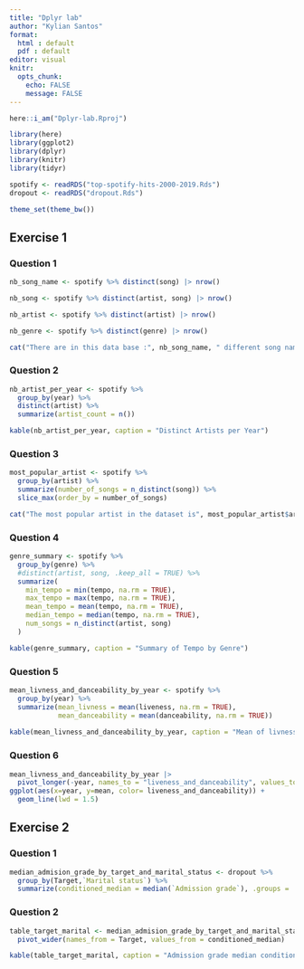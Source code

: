 ```yaml
---
title: "Dplyr lab"
author: "Kylian Santos"
format: 
  html : default
  pdf : default
editor: visual
knitr:
  opts_chunk:
    echo: FALSE
    message: FALSE
---
```


```r
here::i_am("Dplyr-lab.Rproj")

library(here)
library(ggplot2)
library(dplyr)
library(knitr)
library(tidyr)

spotify <- readRDS("top-spotify-hits-2000-2019.Rds")
dropout <- readRDS("dropout.Rds")

theme_set(theme_bw())
```

## Exercise 1 

### Question 1 

```r
nb_song_name <- spotify %>% distinct(song) |> nrow()

nb_song <- spotify %>% distinct(artist, song) |> nrow()

nb_artist <- spotify %>% distinct(artist) |> nrow()

nb_genre <- spotify %>% distinct(genre) |> nrow()

cat("There are in this data base :", nb_song_name, " different song names, but there are in reality :", nb_song, "different songs, make by :", nb_artist, " different artists. Moreover, there are :", nb_genre, " different genres in this spotify data base.")
```
### Question 2 

```r
nb_artist_per_year <- spotify %>%
  group_by(year) %>%
  distinct(artist) %>%
  summarize(artist_count = n())

kable(nb_artist_per_year, caption = "Distinct Artists per Year")
```

### Question 3 

```r
most_popular_artist <- spotify %>% 
  group_by(artist) %>%
  summarize(number_of_songs = n_distinct(song)) %>%
  slice_max(order_by = number_of_songs)

cat("The most popular artist in the dataset is", most_popular_artist$artist, "with", most_popular_artist$number_of_songs, "songs.")
```

### Question 4 

```r
genre_summary <- spotify %>%
  group_by(genre) %>%
  #distinct(artist, song, .keep_all = TRUE) %>%
  summarize(
    min_tempo = min(tempo, na.rm = TRUE),
    max_tempo = max(tempo, na.rm = TRUE),
    mean_tempo = mean(tempo, na.rm = TRUE),
    median_tempo = median(tempo, na.rm = TRUE),
    num_songs = n_distinct(artist, song)
  )

kable(genre_summary, caption = "Summary of Tempo by Genre")
```

### Question 5 

```r
mean_livness_and_danceability_by_year <- spotify %>% 
  group_by(year) %>%
  summarize(mean_livness = mean(liveness, na.rm = TRUE),
            mean_danceability = mean(danceability, na.rm = TRUE))
  
kable(mean_livness_and_danceability_by_year, caption = "Mean of livness and danceability by genre.")
```


### Question 6 

```r
mean_livness_and_danceability_by_year |>
  pivot_longer(-year, names_to = "liveness_and_danceability", values_to = "mean") |>
ggplot(aes(x=year, y=mean, color= liveness_and_danceability)) +
  geom_line(lwd = 1.5)
```


## Exercise 2 

### Question 1 

```r
median_admision_grade_by_target_and_marital_status <- dropout %>% 
  group_by(Target,`Marital status`) %>%
  summarize(conditioned_median = median(`Admission grade`), .groups = 'drop')
```

### Question 2 

```r
table_target_marital <- median_admision_grade_by_target_and_marital_status %>%
  pivot_wider(names_from = Target, values_from = conditioned_median)

kable(table_target_marital, caption = "Admission grade median conditioned both on the Target vraiable and on the Marital status")
```

